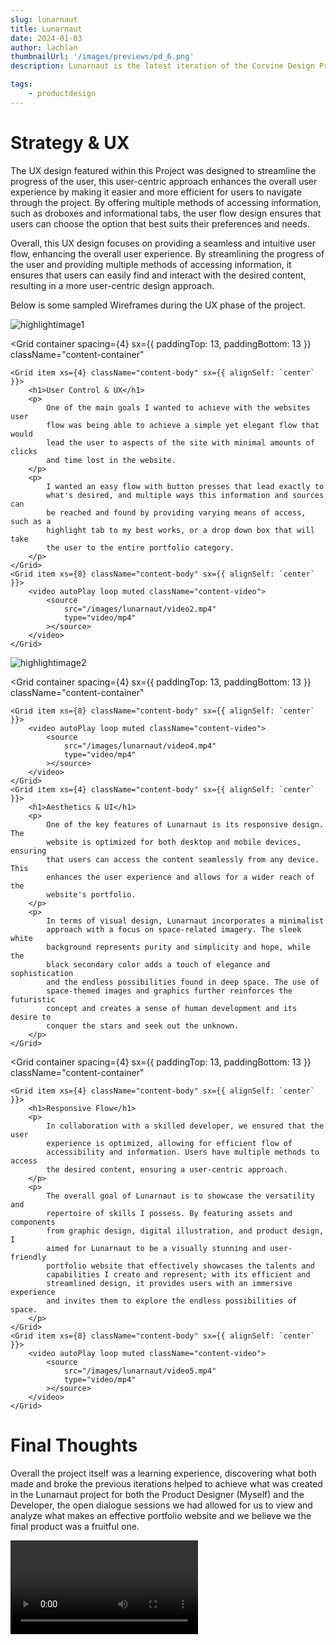 ```yaml
---
slug: lunarnaut
title: Lunarnaut
date: 2024-01-03
author: lachlan
thumbnailUrl: '/images/previews/pd_6.png'
description: Lunarnaut is the latest iteration of the Corvine Design Project, which serves as the current design direction of the Portfolio website project. The project itself served as a portfolio website to feature varying assets and components used in multiple digital fields of Graphic Design, Digital Illustration and Product Design and was created in collaboration with a Developer to produce and develop the website into completion.

tags:
    - productdesign
---
```


<div className="centered">
<h1>Strategy & UX</h1>

<p>
    The UX design featured within this Project was designed to streamline the
    progress of the user, this user-centric approach enhances the overall user
    experience by making it easier and more efficient for users to navigate
    through the project. By offering multiple methods of accessing information,
    such as droboxes and informational tabs, the user flow design ensures that
    users can choose the option that best suits their preferences and needs.
</p>

<p>
    Overall, this UX design focuses on providing a seamless and intuitive user
    flow, enhancing the overall user experience. By streamlining the progress of
    the user and providing multiple methods of accessing information, it ensures
    that users can easily find and interact with the desired content, resulting
    in a more user-centric design approach.
</p>

<p>Below is some sampled Wireframes during the UX phase of the project.</p>

</div>

![highlightimage1](/images/lunarnaut/image1.png)

<Grid
    container
    spacing={4}
    sx={{ paddingTop: 13, paddingBottom: 13 }}
    className="content-container"
>
    <Grid item xs={4} className="content-body" sx={{ alignSelf: `center` }}>
        <h1>User Control & UX</h1>
        <p>
            One of the main goals I wanted to achieve with the websites user
            flow was being able to achieve a simple yet elegant flow that would
            lead the user to aspects of the site with minimal amounts of clicks
            and time lost in the website.
        </p>
        <p>
            I wanted an easy flow with button presses that lead exactly to
            what's desired, and multiple ways this information and sources can
            be reached and found by providing varying means of access, such as a
            highlight tab to my best works, or a drop down box that will take
            the user to the entire portfolio category.
        </p>
    </Grid>
    <Grid item xs={8} className="content-body" sx={{ alignSelf: `center` }}>
        <video autoPlay loop muted className="content-video">
            <source
                src="/images/lunarnaut/video2.mp4"
                type="video/mp4"
            ></source>
        </video>
    </Grid>
</Grid>

![highlightimage2](/images/lunarnaut/image3.png)

<Grid
    container
    spacing={4}
    sx={{ paddingTop: 13, paddingBottom: 13 }}
    className="content-container"
>
    <Grid item xs={8} className="content-body" sx={{ alignSelf: `center` }}>
        <video autoPlay loop muted className="content-video">
            <source
                src="/images/lunarnaut/video4.mp4"
                type="video/mp4"
            ></source>
        </video>
    </Grid>
    <Grid item xs={4} className="content-body" sx={{ alignSelf: `center` }}>
        <h1>Aesthetics & UI</h1>
        <p>
            One of the key features of Lunarnaut is its responsive design. The
            website is optimized for both desktop and mobile devices, ensuring
            that users can access the content seamlessly from any device. This
            enhances the user experience and allows for a wider reach of the
            website's portfolio.
        </p>
        <p>
            In terms of visual design, Lunarnaut incorporates a minimalist
            approach with a focus on space-related imagery. The sleek white
            background represents purity and simplicity and hope, while the
            black secondary color adds a touch of elegance and sophistication
            and the endless possibilities found in deep space. The use of
            space-themed images and graphics further reinforces the futuristic
            concept and creates a sense of human development and its desire to
            conquer the stars and seek out the unknown.
        </p>
    </Grid>
</Grid>

<Grid
    container
    spacing={4}
    sx={{ paddingTop: 13, paddingBottom: 13 }}
    className="content-container"
>
    <Grid item xs={4} className="content-body" sx={{ alignSelf: `center` }}>
        <h1>Responsive Flow</h1>
        <p>
            In collaboration with a skilled developer, we ensured that the user
            experience is optimized, allowing for efficient flow of
            accessibility and information. Users have multiple methods to access
            the desired content, ensuring a user-centric approach.
        </p>
        <p>
            The overall goal of Lunarnaut is to showcase the versatility and
            repertoire of skills I possess. By featuring assets and components
            from graphic design, digital illustration, and product design, I
            aimed for Lunarnaut to be a visually stunning and user-friendly
            portfolio website that effectively showcases the talents and
            capabilities I create and represent; with its efficient and
            streamlined design, it provides users with an immersive experience
            and invites them to explore the endless possibilities of space.
        </p>
    </Grid>
    <Grid item xs={8} className="content-body" sx={{ alignSelf: `center` }}>
        <video autoPlay loop muted className="content-video">
            <source
                src="/images/lunarnaut/video5.mp4"
                type="video/mp4"
            ></source>
        </video>
    </Grid>
</Grid>

<div className="centered">
    <h1>Final Thoughts</h1>
    <p>
        Overall the project itself was a learning experience, discovering what
        both made and broke the previous iterations helped to achieve what was
        created in the Lunarnaut project for both the Product Designer (Myself)
        and the Developer, the open dialogue sessions we had allowed for us to
        view and analyze what makes an effective portfolio website and we
        believe we the final product was a fruitful one.
    </p>
</div>

<video controls className="content-video">
    <source src="/images/lunarnaut/video6.mp4" type="video/mp4"></source>
</video>
